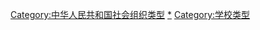 [[Category:中华人民共和国社会组织类型|Category:中华人民共和国社会组织类型]]
[[Category:中华人民共和国学校|*]]
[[Category:学校类型|Category:学校类型]]